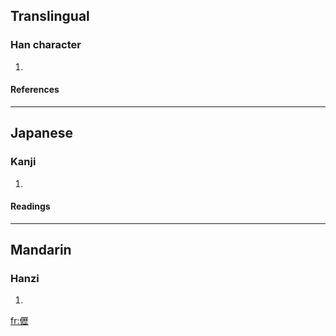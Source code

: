 ==Translingual==
===Han character===
{{Han char|rn=9|rad=人|as=16|sn=18|four=2121<sub>1</sub>|canj=人一竹一 (OMHM)}}
# {{defn|Han}}
====References====
{{Han ref|kx=0121.110|dkj=01275|dj=0255.120|hdz=10236.060|uh=512E|ud=20782|bh=EFB9|bd=61369}}
----
==Japanese==
===Kanji===
{{ja-kanji|grade=|rs=人16}}
# {{defn|Japanese}}
====Readings====
{{ja-readings|on=[[れき]] (reki), [[りゃく]] (ryaku)|kun=}}
----
==Mandarin==
===Hanzi===
{{cmn-hanzi|pin=[[lì]] (li4)|wg=li<sup>4</sup>}}
# {{defn|Mandarin}}

[[fr:儮]]
